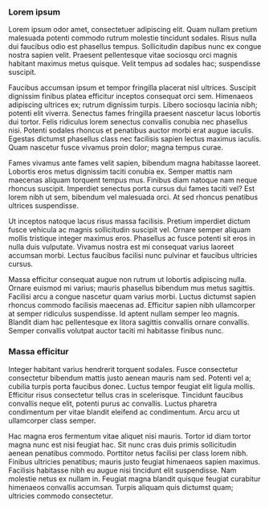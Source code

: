 
### Lorem ipsum

Lorem ipsum odor amet, consectetuer adipiscing elit. Quam nullam pretium malesuada potenti commodo rutrum molestie tincidunt sodales. Risus nulla dui faucibus odio est phasellus tempus. Sollicitudin dapibus nunc ex congue nostra sapien velit. Praesent pellentesque vitae sociosqu orci magnis habitant maximus metus quisque. Velit tempus ad sodales hac; suspendisse suscipit.

Faucibus accumsan ipsum et tempor fringilla placerat nisl ultrices. Suscipit dignissim finibus platea efficitur inceptos consequat orci sem. Himenaeos adipiscing ultrices ex; rutrum dignissim turpis. Libero sociosqu lacinia nibh; potenti elit viverra. Senectus fames fringilla praesent nascetur lacus lobortis dui tortor. Felis ridiculus lorem senectus convallis conubia nec phasellus nisi. Potenti sodales rhoncus et penatibus auctor morbi erat augue iaculis. Egestas dictumst phasellus class nec facilisis sapien lectus maximus iaculis. Quam nascetur fusce vivamus proin dolor; magna tempus curae.

Fames vivamus ante fames velit sapien, bibendum magna habitasse laoreet. Lobortis eros metus dignissim taciti conubia ex. Semper mattis nam maecenas aliquam torquent tempus mus. Finibus diam natoque nam neque rhoncus suscipit. Imperdiet senectus porta cursus dui fames taciti vel? Est lorem nibh ut sem, bibendum vel malesuada orci. At sed rhoncus penatibus ultrices suspendisse.

Ut inceptos natoque lacus risus massa facilisis. Pretium imperdiet dictum fusce vehicula ac magnis sollicitudin suscipit vel. Ornare semper aliquam mollis tristique integer maximus eros. Phasellus ac fusce potenti sit eros in nulla duis vulputate. Vivamus nostra est mi consequat varius laoreet accumsan morbi. Lectus faucibus facilisi nunc pulvinar et faucibus ultricies cursus.

Massa efficitur consequat augue non rutrum ut lobortis adipiscing nulla. Ornare euismod mi varius; mauris phasellus bibendum mus metus sagittis. Facilisi arcu a congue nascetur quam varius morbi. Luctus dictumst sapien rhoncus commodo facilisis maecenas ad. Efficitur sapien nibh ullamcorper at semper ridiculus suspendisse. Id aptent nullam semper leo magnis. Blandit diam hac pellentesque ex litora sagittis convallis ornare convallis. Semper convallis volutpat auctor taciti mi habitasse finibus nunc.

### Massa efficitur

Integer habitant varius hendrerit torquent sodales. Fusce consectetur consectetur bibendum mattis justo aenean mauris nam sed. Potenti vel a; cubilia turpis porta faucibus donec. Luctus tempor feugiat elit ligula mollis. Efficitur risus consectetur tellus cras in scelerisque. Tincidunt faucibus convallis neque elit, potenti purus ac convallis. Luctus pharetra condimentum per vitae blandit eleifend ac condimentum. Arcu arcu ut ullamcorper class semper.

Hac magna eros fermentum vitae aliquet nisi mauris. Tortor id diam tortor magna nunc est nisi feugiat hac. Sit nunc cras duis primis sollicitudin aenean penatibus commodo. Porttitor netus facilisi per class lorem nibh. Finibus ultricies penatibus; mauris justo feugiat himenaeos sapien maximus. Facilisis habitasse nibh eu augue nisi tincidunt elit suspendisse. Nam molestie netus ex nullam in. Feugiat magna blandit quisque feugiat curabitur himenaeos convallis accumsan. Turpis aliquam quis dictumst quam; ultricies commodo consectetur.